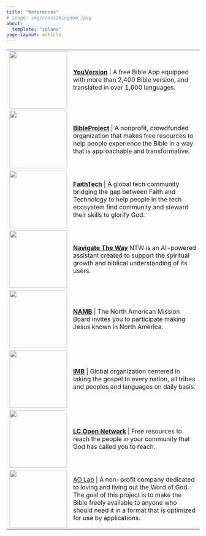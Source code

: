```yaml
---
title: "References"
# image: img/cross2kingdom.jpeg
about:
  template: "solana"
page-layout: article
---
```


|                                        |                                                                                                                                                                                                                                                                           |
|:-----------------|:-----------------------------------------------------|
| ![](img/bibleapp.png){width="150"}     | [**YouVersion**](https://www.bible.com){target="_blank"} \| A free Bible App equipped with more than 2,400 Bible version, and translated in over 1,600 languages.                                                                                                         |
| ![](img/bibleproject.png){width="150"} | [**BibleProject**](https://bibleproject.com){target="_blank"} \| A nonprofit, crowdfunded organization that makes free resources to help people experience the Bible in a way that is approachable and transformative.                                                    |
| ![](img/faithtech.png){width="150"}    | [**FaithTech**](https://faithtech.com){target="_blank"} \| A global tech community bridging the gap between Faith and Technology to help people in the tech ecosystem find community and steward their skills to glorify God.                                             |
| ![](img/ntw.png){width="150"}          | [**Navigate The Way**](https://www.navtheway.com){target="_blank"} NTW is an AI-powered assistant created to support the spiritual growth and biblical understanding of its users.                                                                                        |
| ![](img/namb.png){width="150"}         | [**NAMB**](https://nambstore.com){target="_blank"} \| The North American Mission Board invites you to participate making Jesus known in North America.                                                                                                                    |
| ![](img/imb.jpeg){width="150"}         | [**IMB**](https://www.imb.org){target="_blank"} \| Global organization centered in taking the gospel to every nation, all tribes and peoples and languages on daily basis.                                                                                                |
| ![](img/lc.png){width="150"}           | [**LC Open Network**](https://open.life.church){target="_blank"} \| Free resources to reach the people in your community that God has called you to reach.                                                                                                                |
| ![](img/ao_lab_logo.png){width="150"}  | [AO Lab](https://helloaolab.my.canva.site) \| A non-profit company dedicated to loving and living out the Word of God. The goal of this project is to make the Bible freely available to anyone who should need it in a format that is optimized for use by applications. |
